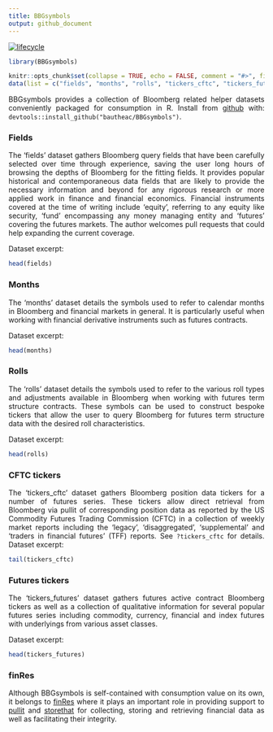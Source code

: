```yaml
---
title: BBGsymbols
output: github_document
---
```


[![lifecycle](https://img.shields.io/badge/lifecycle-experimental-orange.svg)](https://www.tidyverse.org/lifecycle/#experimental)

<style> body {text-align: justify} </style>

<!-- README.md is generated from README.Rmd. Please edit that file -->

```r
library(BBGsymbols)

knitr::opts_chunk$set(collapse = TRUE, echo = FALSE, comment = "#>", fig.path = "README-")
data(list = c("fields", "months", "rolls", "tickers_cftc", "tickers_futures"), package = "BBGsymbols")
```


BBGsymbols provides a collection of Bloomberg related helper datasets conveniently packaged for consumption in R. Install from [github](https://github.com/bautheac/BBGsymbols/) with: `devtools::install_github("bautheac/BBGsymbols")`.


### Fields

The 'fields' dataset gathers Bloomberg query fields that have been carefully selected over time through experience, saving the user long hours of browsing the depths of Bloomberg for the fitting fields. It provides popular historical and contemporaneous data fields that are likely to provide the necessary information and beyond for any rigorous research or more applied work in finance and financial economics. Financial instruments covered at the time of writing include 'equity', referring to any equity like security, 'fund' encompassing any money managing entity and 'futures' covering the futures markets. The author welcomes pull requests that could help expanding the current coverage.  

Dataset excerpt:  
```r
head(fields)
```


### Months

The 'months' dataset details the symbols used to refer to calendar months in Bloomberg and financial markets in general. It is particularly useful when working with financial derivative instruments such as futures contracts.  
 
Dataset excerpt:  
```r
head(months)
```


### Rolls

The 'rolls' dataset details the symbols used to refer to the various roll types and adjustments available in Bloomberg when working with futures term structure contracts. These symbols can be used to construct bespoke tickers that allow the user to query Bloomberg for futures term structure data with the desired roll characteristics.

Dataset excerpt:  
```r
head(rolls)
```


### CFTC tickers

The 'tickers_cftc' dataset gathers Bloomberg position data tickers for a number of futures series. These tickers allow direct retrieval from Bloomberg via pullit of corresponding position data as reported by the US Commodity Futures Trading Commission (CFTC) in a collection of weekly market reports including the 'legacy', 'disaggregated', 'supplemental' and 'traders in financial futures' (TFF) reports. See `?tickers_cftc` for details.
Dataset excerpt:  
```r
tail(tickers_cftc)
```


### Futures tickers

The 'tickers_futures' dataset gathers futures active contract Bloomberg tickers as well as a collection of qualitative information for several popular futures series including commodity, currency, financial and index futures with underlyings from various asset classes.  

Dataset excerpt:  
```r
head(tickers_futures)
```



### finRes

Although BBGsymbols is self-contained with consumption value on its own, it belongs to [finRes](https://bautheac.github.io/finRes/) where it plays an important role in providing support to [pullit](https://github.io/bautheac/pullit/) and [storethat](https://github.io/bautheac/storethat/) for collecting, storing and retrieving financial data as well as facilitating their integrity.



